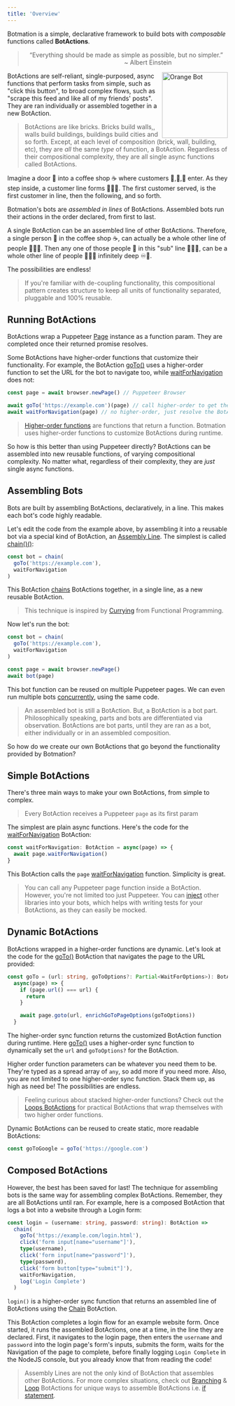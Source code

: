 ```yaml
---
title: 'Overview'
---
```


Botmation is a simple, declarative framework to build bots with *composable* functions called **BotActions**.

<blockquote>
    <p style="text-align:center">
        “Everything should be made as simple as possible, but no simpler.”
        <br />
        <span style="text-align:right;padding-right:8rem;display:block;">~ Albert Einstein</span>
    </p>
</blockquote>

<img src="/orange_bot.png" alt="Orange Bot" align="right" width="150px" />

BotActions are self-reliant, single-purposed, async functions that perform tasks from simple, such as "click this button", to broad complex flows, such as "scrape this feed and like all of my friends' posts". They are ran individually or assembled together in a new BotAction.

> BotActions are like bricks. Bricks build walls,, walls build buildings, buildings build cities and so forth. Except, at each level of composition (brick, wall, building, etc), they are *all* the same *type* of function, a BotAction. Regardless of their compositional complexity, they are all single async functions called BotActions.

Imagine a door 🚪 into a coffee shop ☕ where customers 🧍,🧍,🧍 enter. As they step inside, a customer line forms 🧍🧍🧍. The first customer served, is the first customer in line, then the following, and so forth.

Botmation's bots are *assembled in lines* of BotActions. Assembled bots run their actions in the order declared, from first to last.

A single BotAction can be an assembled line of other BotActions. Therefore, a single person 🧍 in the coffee shop ☕, can actually be a whole other line of people 🧍🧍🧍. Then any one of those people 🧍 in this "sub" line 🧍🧍🧍, can be a whole other line of people 🧍🧍🧍 infinitely deep ♾️🐇.

The possibilities are endless!

> If you're familiar with de-coupling functionality, this compositional pattern creates structure to keep all units of functionality separated, pluggable and 100% reusable.

## Running BotActions

BotActions wrap a Puppeteer [Page](https://pptr.dev/#?product=Puppeteer&show=api-class-page) instance as a function param. They are completed once their returned promise resolves.

Some BotActions have higher-order functions that customize their functionality. For example, the BotAction [goTo()](/api/navigation/#go-to) uses a higher-order function to set the URL for the bot to navigate too, while [waitForNavigation](/api/navigation/#wait-for-navigation) does not:
```typescript
const page = await browser.newPage() // Puppeteer Browser

await goTo('https://example.com')(page) // call higher-order to get the BotAction
await waitForNavigation(page) // no higher-order, just resolve the BotAction
```

> [Higher-order functions](https://en.wikipedia.org/wiki/Higher-order_function) are functions that return a function. Botmation uses higher-order functions to customize BotActions during runtime.

So how is this better than using Puppeteer directly? BotActions can be assembled into new reusable functions, of varying compositional complexity. No matter what, regardless of their complexity, they are *just* single async functions.

## Assembling Bots

Bots are built by assembling BotActions, declaratively, in a line. This makes each bot's code highly readable.

Let's edit the code from the example above, by assembling it into a reusable bot via a special kind of BotAction, an [Assembly Line](/api/assembly-lines). The simplest is called [chain()()](/api/assembly-lines#chain):

```typescript
const bot = chain(
  goTo('https://example.com'),
  waitForNavigation
)
```

This BotAction [chains](/api/assembly-lines#chain) BotActions together, in a single line, as a new reusable BotAction.

> This technique is inspired by [Currying](https://en.wikipedia.org/wiki/Currying) from Functional Programming.

Now let's run the bot:
```typescript
const bot = chain(
  goTo('https://example.com'),
  waitForNavigation
)

const page = await browser.newPage()
await bot(page)
```

This bot function can be reused on multiple Puppeteer pages. We can even run multiple bots [concurrently](/topic/concurrency), using the same code.

> An assembled bot is still a BotAction. But, a BotAction is a bot part. Philosophically speaking, parts and bots are differentiated via observation. BotActions are bot parts, until they are ran as a bot, either individually or in an assembled composition.

So how do we create our own BotActions that go beyond the functionality provided by Botmation?

## Simple BotActions

There's three main ways to make your own BotActions, from simple to complex.

> Every BotAction receives a Puppeteer `page` as its first param

The simplest are plain async functions. Here's the code for the [waitForNavigation](/api/navigation/#wait-for-navigation) BotAction:

```typescript
const waitForNavigation: BotAction = async(page) => {
  await page.waitForNavigation()
}
```

This BotAction calls the `page` [waitForNavigation](https://pptr.dev/#?product=Puppeteer&show=api-pagewaitfornavigationoptions) function. Simplicity is great.

> You can call any Puppeteer page function inside a BotAction. However, you're not limited too just Puppeteer. You can [inject](/topic/injects) other libraries into your bots, which helps with writing tests for your BotActions, as they can easily be mocked.

## Dynamic BotActions

BotActions wrapped in a higher-order functions are dynamic. Let's look at the code for the [goTo()](/api/navigation/#go-to) BotAction that navigates the page to the URL provided:

```typescript
const goTo = (url: string, goToOptions?: Partial<WaitForOptions>): BotAction =>
  async(page) => {
    if (page.url() === url) {
      return
    }

    await page.goto(url, enrichGoToPageOptions(goToOptions))
  }
```

The higher-order sync function returns the customized BotAction function during runtime. Here [goTo()](/api/navigation/#go-to) uses a higher-order sync function to dynamically set the `url` and `goToOptions?` for the BotAction.

Higher order function parameters can be whatever you need them to be. They're typed as a spread array of `any`, so add more if you need more. Also, you are not limited to one higher-order sync function. Stack them up, as high as need be! The possibilities are endless.

> Feeling curious about stacked higher-order functions? Check out the [Loops BotActions](/api/loops) for practical BotActions that wrap themselves with two higher order functions.

Dynamic BotActions can be reused to create static, more readable BotActions:
```typescript
const goToGoogle = goTo('https://google.com')
```

## Composed BotActions

However, the best has been saved for last! The technique for assembling bots is the same way for assembling complex BotActions. Remember, they are all BotActions until ran. For example, here is a composed BotAction that logs a bot into a website through a Login form:

```typescript
const login = (username: string, password: string): BotAction =>
  chain(
    goTo('https://example.com/login.html'),
    click('form input[name="username"]'),
    type(username),
    click('form input[name="password"]'),
    type(password),
    click('form button[type="submit"]'),
    waitForNavigation,
    log('Login Complete')
  )
```

`login()` is a higher-order sync function that returns an assembled line of BotActions using the [Chain](/api/assembly-lines#chain) BotAction.

This BotAction completes a login flow for an example website form. Once started, it runs the assembled BotActions, one at a time, in the line they are declared. First, it navigates to the login page, then enters the `username` and `password` into the login page's form's inputs, submits the form, waits for the Navigation of the page to complete, before finally logging `Login Complete` in the NodeJS console, but you already know that from reading the code!

> Assembly Lines are not the only kind of BotAction that assembles other BotActions. For more complex situations, check out [Branching](/api/branching) & [Loop](/api/loops) BotActions for unique ways to assemble BotActions i.e. [if statement](/api/branching#given-that).
